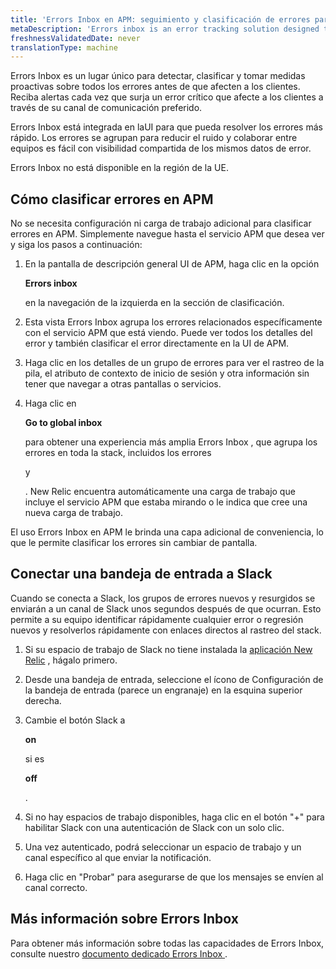 ```yaml
---
title: 'Errors Inbox en APM: seguimiento y clasificación de errores para una resolución más rápida'
metaDescription: 'Errors inbox is an error tracking solution designed to put you in the driver’s seat when it comes to detecting, triaging, and resolving errors across your full application stack.'
freshnessValidatedDate: never
translationType: machine
---
```


Errors Inbox es un lugar único para detectar, clasificar y tomar medidas proactivas sobre todos los errores antes de que afecten a los clientes. Reciba alertas cada vez que surja un error crítico que afecte a los clientes a través de su canal de comunicación preferido.

Errors Inbox está integrada en laUI <InlinePopover type="apm"/>para que pueda resolver los errores más rápido. Los errores se agrupan para reducir el ruido y colaborar entre equipos es fácil con visibilidad compartida de los mismos datos de error.

<Callout variant="important">
  Errors Inbox no está disponible en la región de la UE.
</Callout>

## Cómo clasificar errores en APM

No se necesita configuración ni carga de trabajo adicional para clasificar errores en APM. Simplemente navegue hasta el servicio APM que desea ver y siga los pasos a continuación:

1. En la pantalla de descripción general UI de APM, haga clic en la opción

   <DoNotTranslate>**Errors inbox**</DoNotTranslate>

   en la navegación de la izquierda en la sección de clasificación.

2. Esta vista Errors Inbox agrupa los errores relacionados específicamente con el servicio APM que está viendo. Puede ver todos los detalles del error y también clasificar el error directamente en la UI de APM.

3. Haga clic en los detalles de un grupo de errores para ver el rastreo de la pila, el atributo de contexto de inicio de sesión y otra información sin tener que navegar a otras pantallas o servicios.

4. Haga clic en

   <DoNotTranslate>**Go to global inbox**</DoNotTranslate>

   para obtener una experiencia más amplia Errors Inbox , que agrupa los errores en toda la stack, incluidos los errores

   <InlinePopover type="browser"/>

   y

   <InlinePopover type="mobile"/>

   . New Relic encuentra automáticamente una carga de trabajo que incluye el servicio APM que estaba mirando o le indica que cree una nueva carga de trabajo.

El uso Errors Inbox en APM le brinda una capa adicional de conveniencia, lo que le permite clasificar los errores sin cambiar de pantalla.

## Conectar una bandeja de entrada a Slack

Cuando se conecta a Slack, los grupos de errores nuevos y resurgidos se enviarán a un canal de Slack unos segundos después de que ocurran. Esto permite a su equipo identificar rápidamente cualquier error o regresión nuevos y resolverlos rápidamente con enlaces directos al rastreo del stack.

1. Si su espacio de trabajo de Slack no tiene instalada la [aplicación New Relic](https://newrelic.slack.com/apps/AP92KQJS3-new-relic?tab=more_info) , hágalo primero.

2. Desde una bandeja de entrada, seleccione el ícono de Configuración de la bandeja de entrada (parece un engranaje) en la esquina superior derecha.

3. Cambie el botón Slack a

   <DoNotTranslate>**on**</DoNotTranslate>

   si es

   <DoNotTranslate>**off**</DoNotTranslate>

   .

4. Si no hay espacios de trabajo disponibles, haga clic en el botón "+" para habilitar Slack con una autenticación de Slack con un solo clic.

5. Una vez autenticado, podrá seleccionar un espacio de trabajo y un canal específico al que enviar la notificación.

6. Haga clic en "Probar" para asegurarse de que los mensajes se envíen al canal correcto.

## Más información sobre Errors Inbox

Para obtener más información sobre todas las capacidades de Errors Inbox, consulte nuestro [documento dedicado Errors Inbox ](/docs/errors-inbox/errors-inbox).